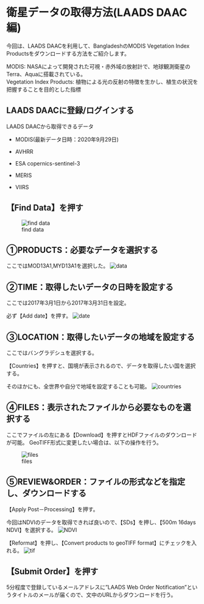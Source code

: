 # 衛星データの取得方法(LAADS DAAC編)

今回は、LAADS DAACを利用して、BangladeshのMODIS Vegetation Index Productsをダウンロードする方法をご紹介します。

MODIS: NASAによって開発された可視・赤外域の放射計で、地球観測衛星のTerra、Aquaに搭載されている。  
Vegetation Index Products:  植物による光の反射の特徴を生かし、植生の状況を把握することを目的とした指標 

## LAADS DAACに登録/ログインする

LAADS DAACから取得できるデータ　　

+ MODIS(最新データ日時：2020年9月29日) 　

+ AVHRR  

+ ESA copernics-sentinel-3 

+ MERIS  

+ VIIRS  


## 【Find Data】を押す
![find data](images/LD-1.png)

## ①PRODUCTS：必要なデータを選択する  

ここではMOD13A1,MYD13A1を選択した。
![data](images/LD-2.png)

## ②TIME：取得したいデータの日時を設定する

ここでは2017年3月1日から2017年3月31日を設定。

必ず【Add date】を押す。
![date](images/LD-3.png)

## ③LOCATION：取得したいデータの地域を設定する


ここではバングラデシュを選択する。

【Countries】を押すと、国境が表示されるので、データを取得したい国を選択する。

そのほかにも、全世界や自分で地域を設定することも可能。
![countries](images/LD-4.png)

## ④FILES：表示されたファイルから必要なものを選択する

ここでファイルの左にある【Download】を押すとHDFファイルのダウンロードが可能。
GeoTIFF形式に変更したい場合は、以下の操作を行う。

![files](images/LD-5.png)

## ⑤REVIEW&ORDER：ファイルの形式などを指定し、ダウンロードする

【Apply Post－Processing】を押す。

今回はNDVIのデータを取得できれば良いので、【SDs】を押し、【500m 16days NDVI】を選択する。
![NDVI](images/LD-6.png)

【Reformat】を押し、【Convert products to geoTIFF format】にチェックを入れる。
![tif](images/LD-7.png)

## 【Submit Order】を押す

5分程度で登録しているメールアドレスに"LAADS Web Order Notification"というタイトルのメールが届くので、文中のURLからダウンロードを行う。

